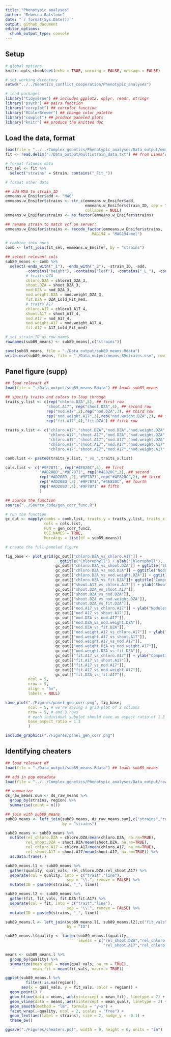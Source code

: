 ```yaml
---
title: "Phenotypic analyses"
author: "Rebecca Batstone"
date: "`r format(Sys.Date())`"
output: github_document
editor_options: 
  chunk_output_type: console
---
```


## Setup


```r
# global options
knitr::opts_chunk$set(echo = TRUE, warning = FALSE, message = FALSE)

# set working directory
setwd("../../Genetics_conflict_cooperation/Phenotypic_analyses")

# load packages
library("tidyverse") ## includes ggplot2, dplyr, readr, stringr
library("psych") ## pairs function
library("corrplot") ## corrplot function
library("RColorBrewer") ## change color palette
library("cowplot") ## produce paneled plots
library("knitr") ## produce the knitted doc
```

## Load the data, format

```r
load(file = "../../Complex_genetics/Phenotypic_analyses/Data_output/emmeans.w_Ensifer.Rdata") ## loads emmeans.w_Ensifer
fit <- read.delim("./Data_output/multistrain_data.txt") ## from Liana's experiment

# format fitness data
fit_sel <- fit %>%
  select("strains" = Strain, contains("_Fit_"))

# format other data

## add MAG to strain_ID
emmeans.w_Ensifer$add <- "MAG"
emmeans.w_Ensifer$strains <- str_c(emmeans.w_Ensifer$add, 
                                   emmeans.w_Ensifer$strain_ID, sep = "", 
                                   collapse = NULL)
emmeans.w_Ensifer$strains <- as.factor(emmeans.w_Ensifer$strains)

## rename strain to match vcf on server:
emmeans.w_Ensifer$strains <- recode_factor(emmeans.w_Ensifer$strains, 
                                      MAG194 = "MAG194-mel")

# combine into one:
comb <- left_join(fit_sel, emmeans.w_Ensifer, by = "strains")

## select relevant cols
sub89_means <- comb %>%
  select(-ends_with("_1"), -ends_with("_2"), -strain_ID, -add,
         -contains("height"), -contains("leaf"), -contains("_L_"), -contains("plast"),
         # traits DZA
         chloro.DZA = chloro1_DZA_3, 
         shoot.DZA = shoot_DZA_3, 
         nod.DZA = nod_DZA_3, 
         nod.weight.DZA = nod.weight_DZA_3, 
         fit.DZA = DZA_Lold_Fit_med, 
         # traits A17
         chloro.A17 = chloro1_A17_4, 
         shoot.A17 = shoot_A17_4, 
         nod.A17 = nod_A17_4, 
         nod.weight.A17 = nod.weight_A17_4, 
         fit.A17 = A17_Lold_Fit_med)

# set strain_ID as row-names
rownames(sub89_means) <- sub89_means[,c("strains")]

save(sub89_means, file = "./Data_output/sub89_means.Rdata")
write.csv(sub89_means, file = "./Data_output/means_89strains.csv", row.names = FALSE)
```

## Panel figure (supp)

```r
## load relevant df
load(file = "./Data_output/sub89_means.Rdata") ## loads sub89_means

## specify traits and colors to loop through
traits_y.list <- c(rep("chloro.DZA",5), ## first row
                  "shoot.A17", rep("shoot.DZA",4), ## second row
                  rep("nod.A17",2),rep("nod.DZA",3), ## third row
                  rep("nod.weight.A17",3),rep("nod.weight.DZA",2), ## fourth row
                  rep("fit.A17",4),"fit.DZA") ## fifth row
             
traits_x.list <- c("chloro.A17","shoot.DZA","nod.DZA","nod.weight.DZA","fit.DZA", ## first 
                   "chloro.A17","shoot.A17","nod.DZA","nod.weight.DZA","fit.DZA", ## second
                   "chloro.A17","shoot.A17","nod.A17","nod.weight.DZA","fit.DZA", ## third
                   "chloro.A17","shoot.A17","nod.A17","nod.weight.A17","fit.DZA", ## forth 
                   "chloro.A17","shoot.A17","nod.A17","nod.weight.A17","fit.A17") ## fifth 

comb.list <- paste0(traits_y.list, "_vs_",traits_x.list)

cols.list <- c('#9F7871', rep("#4E820C",4), ## first
               '#AD208D','#9F7871', rep("#4E820C",3), ## second
               rep('#AD208D',2),'#9F7871',rep("#4E820C",2), ## third
               rep('#AD208D',3),'#9F7871',"#4E820C", ## fourth
               rep('#AD208D',4),'#9F7871' ## fifth
               )

## source the function
source("../Source_code/gen_corr_func.R")

# run the function
gc_out <- mapply(combs = comb.list, traits_y = traits_y.list, traits_x = traits_x.list, 
                 cols = cols.list, 
                 FUN = gen_corr_func2,  
                 USE.NAMES = TRUE, 
                 MoreArgs = list(df = sub89_means))

# create the full-paneled figure

fig_base <- plot_grid(gc_out[["chloro.DZA_vs_chloro.A17"]] + 
                        ggtitle("Chlorophyll") + ylab("Chlorophyll"), 
                      gc_out[["chloro.DZA_vs_shoot.DZA"]] + ggtitle("Shoot biomass"), 
                      gc_out[["chloro.DZA_vs_nod.DZA"]] + ggtitle("Nodules"), 
                      gc_out[["chloro.DZA_vs_nod.weight.DZA"]] + ggtitle("Nodule weight"),
                      gc_out[["chloro.DZA_vs_fit.DZA"]]+ ggtitle("Competitive fitness"),
                      gc_out[["shoot.A17_vs_chloro.A17"]] + ylab("Shoot biomass"),
                      gc_out[["shoot.DZA_vs_shoot.A17"]], 
                      gc_out[["shoot.DZA_vs_nod.DZA"]], 
                      gc_out[["shoot.DZA_vs_nod.weight.DZA"]], 
                      gc_out[["shoot.DZA_vs_fit.DZA"]],
                      gc_out[["nod.A17_vs_chloro.A17"]] + ylab("Nodules"),
                      gc_out[["nod.A17_vs_shoot.A17"]], 
                      gc_out[["nod.DZA_vs_nod.A17"]], 
                      gc_out[["nod.DZA_vs_nod.weight.DZA"]], 
                      gc_out[["nod.DZA_vs_fit.DZA"]],
                      gc_out[["nod.weight.A17_vs_chloro.A17"]] + ylab("Nodule weight"),
                      gc_out[["nod.weight.A17_vs_shoot.A17"]], 
                      gc_out[["nod.weight.A17_vs_nod.A17"]], 
                      gc_out[["nod.weight.DZA_vs_nod.weight.A17"]], 
                      gc_out[["nod.weight.DZA_vs_fit.DZA"]],
                      gc_out[["fit.A17_vs_chloro.A17"]] + ylab("Competitive fitness"), 
                      gc_out[["fit.A17_vs_shoot.A17"]], 
                      gc_out[["fit.A17_vs_nod.A17"]], 
                      gc_out[["fit.A17_vs_nod.weight.A17"]], 
                      gc_out[["fit.DZA_vs_fit.A17"]],
          ncol = 5,
          nrow = 5,
          align = "hv",
          labels = NULL)

save_plot("./Figures/panel_gen_corr.png", fig_base,
          ncol = 5, # we're saving a grid plot of 2 columns
          nrow = 5, # and 3 rows
          # each individual subplot should have an aspect ratio of 1.3
          base_aspect_ratio = 1.3
          )

include_graphics("./Figures/panel_gen_corr.png")
```

## Identifying cheaters

```r
## load relevant df
load(file = "./Data_output/sub89_means.Rdata") ## loads sub89_means

## add in pop metadata
load(file = "../../Complex_genetics/Phenotypic_analyses/Data_output/raw_means_long.Rdata") ## loads ds_raw_means

## summarize 
ds_raw_means.sum <- ds_raw_means %>%
  group_by(strains, region) %>%
  summarise(count = n())

## join with sub89_means
sub89_means <- left_join(sub89_means, ds_raw_means.sum[,c("strains","region")],
                         by = "strains")

sub89_means <- sub89_means %>%
  mutate(rel_chloro.DZA = chloro.DZA/mean(chloro.DZA, na.rm=TRUE),
         rel_shoot.DZA = shoot.DZA/mean(shoot.DZA, na.rm=TRUE),
         rel_chloro.A17 = chloro.A17/mean(chloro.A17, na.rm=TRUE),
         rel_shoot.A17 = shoot.A17/mean(shoot.A17, na.rm=TRUE)) %>%
  as.data.frame(.)

sub89_means.l1 <- sub89_means %>%
  gather(quality, qual_vals, rel_chloro.DZA:rel_shoot.A17) %>%
  separate(col = quality, into = c("trait","line"), 
                           sep = "\\.", remove = FALSE) %>%
  mutate(ID = paste0(strains, "_", line))

sub89_means.l2 <- sub89_means %>%
  gather(fit, fit_vals, fit.DZA:fit.A17) %>%
  separate(col = fit, into = c("trait","line"), 
                           sep = "\\.", remove = FALSE) %>%
  mutate(ID = paste0(strains, "_", line))

sub89_means.l <- left_join(sub89_means.l1, sub89_means.l2[,c("fit_vals","ID")],
                           by = "ID")

sub89_means.l$quality <- factor(sub89_means.l$quality, 
                                levels = c("rel_shoot.DZA","rel_chloro.DZA",
                                           "rel_shoot.A17","rel_chloro.A17"))

means <- sub89_means.l %>%
  group_by(quality) %>%
  summarize(mean_qual = mean(qual_vals, na.rm = TRUE),
            mean_fit = mean(fit_vals, na.rm = TRUE))

ggplot(sub89_means.l %>%
         filter(!is.na(region)), 
       aes(x = qual_vals, y = fit_vals, color = region)) +
  geom_point() +
  geom_hline(data = means, aes(yintercept = mean_fit), linetype = 2) +
  geom_vline(data = means, aes(xintercept = mean_qual), linetype = 2) +
  geom_smooth(method = "lm", formula = "y~x") +
  facet_wrap(.~quality, ncol = 2, scales = "free") +
  geom_text(aes(label = strains), size = 2, nudge_y = -0.1) +
  theme_bw()

ggsave("./Figures/cheaters.pdf", width = 9, height = 6, units = "in")
```

